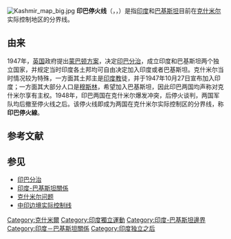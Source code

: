 {{NoteTA
|1=zh-cn:停火线;zh-hk:停火線;zh-tw:實際控制線
}}
{{unreferenced|time=2014-03-26T00:36:56+00:00}}
[[File:Kashmir_map_big.jpg|thumb]]
'''印巴停火线'''（{{lang-en|Line of Control}}，{{lang-hi|नियंत्रण रेखा}}，{{lang-ur|لائن آف کنٹرول}}）是指[[印度|印度]]和[[巴基斯坦|巴基斯坦]]目前在[[克什米尔|克什米尔]]实际控制地区的分界线。

== 由来 ==
1947年，[[英国|英国]]政府提出[[蒙巴顿方案|蒙巴顿方案]]，决定[[印巴分治|印巴分治]]，成立印度和巴基斯坦两个独立国家，并规定当时印度各土邦均可自由决定加入印度或者巴基斯坦。克什米尔当时情况较为特殊，一方面其土邦主是[[印度教|印度教]]徒，并于1947年10月27日宣布加入印度；一方面其大部分人口是[[穆斯林|穆斯林]]，希望加入巴基斯坦，因此印巴两国均声称对克什米尔享有主权。1948年，印巴两国在克什米尔爆发冲突，后停火谈判，两国军队均后撤至停火线之后。该停火线即成为两国在克什米尔实际控制区的分界线，称'''印巴停火線'''。

== 参考文献 ==
{{Reflist}}

== 参见 ==
{{Portal|国际关系|军事}}
* [[印巴分治|印巴分治]]
* [[印度–巴基斯坦关系|印度-巴基斯坦關係]]
* [[克什米尔问题|克什米尔问题]]
* [[中印边境实际控制线|中印边境实际控制线]]

{{DEFAULTSORT:Line}}
[[Category:克什米爾|Category:克什米爾]]
[[Category:印度獨立運動|Category:印度獨立運動]]
[[Category:印度-巴基斯坦邊界|Category:印度-巴基斯坦邊界]]
[[Category:印度－巴基斯坦關係|Category:印度－巴基斯坦關係]]
[[Category:印度独立之后|Category:印度独立之后]]
